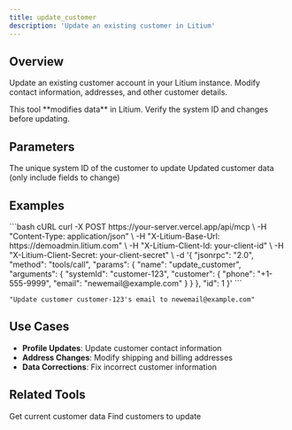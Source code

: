 ```yaml
---
title: update_customer
description: 'Update an existing customer in Litium'
---
```


## Overview

Update an existing customer account in your Litium instance. Modify contact information, addresses, and other customer details.

<Warning>
  This tool **modifies data** in Litium. Verify the system ID and changes before updating.
</Warning>

## Parameters

<ParamField path="systemId" type="string" required>
  The unique system ID of the customer to update
</ParamField>

<ParamField path="customer" type="object" required>
  Updated customer data (only include fields to change)
</ParamField>

## Examples

<CodeGroup>
```bash cURL
curl -X POST https://your-server.vercel.app/api/mcp \
  -H "Content-Type: application/json" \
  -H "X-Litium-Base-Url: https://demoadmin.litium.com" \
  -H "X-Litium-Client-Id: your-client-id" \
  -H "X-Litium-Client-Secret: your-client-secret" \
  -d '{
    "jsonrpc": "2.0",
    "method": "tools/call",
    "params": {
      "name": "update_customer",
      "arguments": {
        "systemId": "customer-123",
        "customer": {
          "phone": "+1-555-9999",
          "email": "newemail@example.com"
        }
      }
    },
    "id": 1
  }'
```

```text Natural Language (AI)
"Update customer customer-123's email to newemail@example.com"
```
</CodeGroup>

## Use Cases

- **Profile Updates**: Update customer contact information
- **Address Changes**: Modify shipping and billing addresses
- **Data Corrections**: Fix incorrect customer information

## Related Tools

<CardGroup cols={2}>
  <Card title="get_customer" href="/tools/customers/get-customer">Get current customer data</Card>
  <Card title="search_customers" href="/tools/customers/search-customers">Find customers to update</Card>
</CardGroup>


